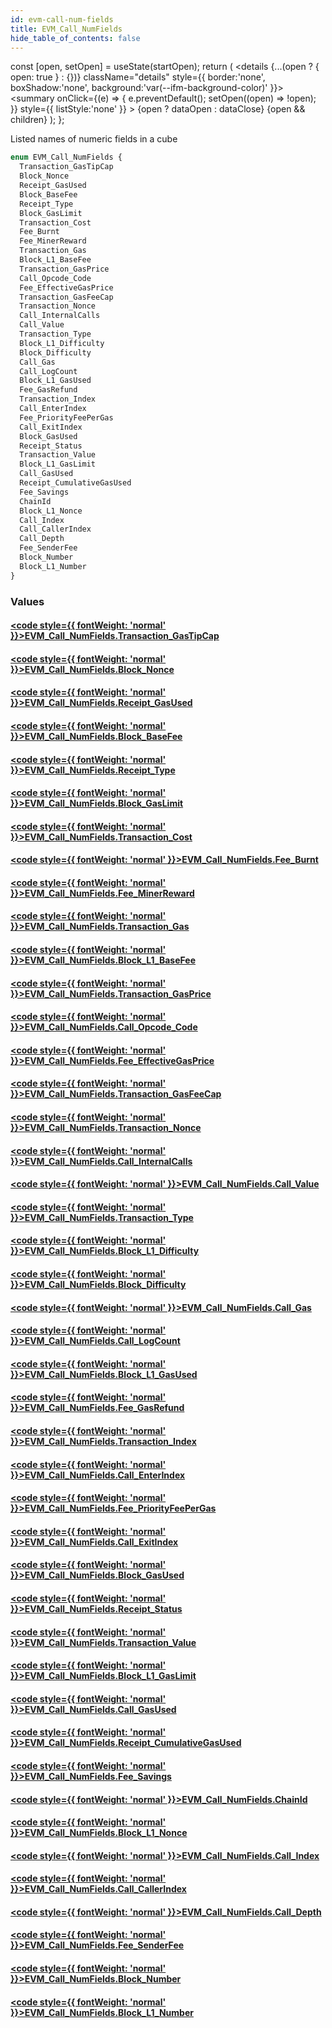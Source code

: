 ```yaml
---
id: evm-call-num-fields
title: EVM_Call_NumFields
hide_table_of_contents: false
---
```







  const [open, setOpen] = useState(startOpen);
  return (
    <details {...(open ? { open: true } : {})} className="details" style={{ border:'none', boxShadow:'none', background:'var(--ifm-background-color)' }}>
      <summary
        onClick={(e) => {
          e.preventDefault();
          setOpen((open) => !open);
        }}
        style={{ listStyle:'none' }}
      >
      {open ? dataOpen : dataClose}
      </summary>
      {open && children}
    </details>
  );
};








Listed names of numeric fields in a cube


```graphql
enum EVM_Call_NumFields {
  Transaction_GasTipCap
  Block_Nonce
  Receipt_GasUsed
  Block_BaseFee
  Receipt_Type
  Block_GasLimit
  Transaction_Cost
  Fee_Burnt
  Fee_MinerReward
  Transaction_Gas
  Block_L1_BaseFee
  Transaction_GasPrice
  Call_Opcode_Code
  Fee_EffectiveGasPrice
  Transaction_GasFeeCap
  Transaction_Nonce
  Call_InternalCalls
  Call_Value
  Transaction_Type
  Block_L1_Difficulty
  Block_Difficulty
  Call_Gas
  Call_LogCount
  Block_L1_GasUsed
  Fee_GasRefund
  Transaction_Index
  Call_EnterIndex
  Fee_PriorityFeePerGas
  Call_ExitIndex
  Block_GasUsed
  Receipt_Status
  Transaction_Value
  Block_L1_GasLimit
  Call_GasUsed
  Receipt_CumulativeGasUsed
  Fee_Savings
  ChainId
  Block_L1_Nonce
  Call_Index
  Call_CallerIndex
  Call_Depth
  Fee_SenderFee
  Block_Number
  Block_L1_Number
}
```




### Values

#### [<code style={{ fontWeight: 'normal' }}>EVM_Call_NumFields.<b>Transaction_GasTipCap</b></code>](#)  
> 
> 
> 
> 

#### [<code style={{ fontWeight: 'normal' }}>EVM_Call_NumFields.<b>Block_Nonce</b></code>](#)  
> 
> 
> 
> 

#### [<code style={{ fontWeight: 'normal' }}>EVM_Call_NumFields.<b>Receipt_GasUsed</b></code>](#)  
> 
> 
> 
> 

#### [<code style={{ fontWeight: 'normal' }}>EVM_Call_NumFields.<b>Block_BaseFee</b></code>](#)  
> 
> 
> 
> 

#### [<code style={{ fontWeight: 'normal' }}>EVM_Call_NumFields.<b>Receipt_Type</b></code>](#)  
> 
> 
> 
> 

#### [<code style={{ fontWeight: 'normal' }}>EVM_Call_NumFields.<b>Block_GasLimit</b></code>](#)  
> 
> 
> 
> 

#### [<code style={{ fontWeight: 'normal' }}>EVM_Call_NumFields.<b>Transaction_Cost</b></code>](#)  
> 
> 
> 
> 

#### [<code style={{ fontWeight: 'normal' }}>EVM_Call_NumFields.<b>Fee_Burnt</b></code>](#)  
> 
> 
> 
> 

#### [<code style={{ fontWeight: 'normal' }}>EVM_Call_NumFields.<b>Fee_MinerReward</b></code>](#)  
> 
> 
> 
> 

#### [<code style={{ fontWeight: 'normal' }}>EVM_Call_NumFields.<b>Transaction_Gas</b></code>](#)  
> 
> 
> 
> 

#### [<code style={{ fontWeight: 'normal' }}>EVM_Call_NumFields.<b>Block_L1_BaseFee</b></code>](#)  
> 
> 
> 
> 

#### [<code style={{ fontWeight: 'normal' }}>EVM_Call_NumFields.<b>Transaction_GasPrice</b></code>](#)  
> 
> 
> 
> 

#### [<code style={{ fontWeight: 'normal' }}>EVM_Call_NumFields.<b>Call_Opcode_Code</b></code>](#)  
> 
> 
> 
> 

#### [<code style={{ fontWeight: 'normal' }}>EVM_Call_NumFields.<b>Fee_EffectiveGasPrice</b></code>](#)  
> 
> 
> 
> 

#### [<code style={{ fontWeight: 'normal' }}>EVM_Call_NumFields.<b>Transaction_GasFeeCap</b></code>](#)  
> 
> 
> 
> 

#### [<code style={{ fontWeight: 'normal' }}>EVM_Call_NumFields.<b>Transaction_Nonce</b></code>](#)  
> 
> 
> 
> 

#### [<code style={{ fontWeight: 'normal' }}>EVM_Call_NumFields.<b>Call_InternalCalls</b></code>](#)  
> 
> 
> 
> 

#### [<code style={{ fontWeight: 'normal' }}>EVM_Call_NumFields.<b>Call_Value</b></code>](#)  
> 
> 
> 
> 

#### [<code style={{ fontWeight: 'normal' }}>EVM_Call_NumFields.<b>Transaction_Type</b></code>](#)  
> 
> 
> 
> 

#### [<code style={{ fontWeight: 'normal' }}>EVM_Call_NumFields.<b>Block_L1_Difficulty</b></code>](#)  
> 
> 
> 
> 

#### [<code style={{ fontWeight: 'normal' }}>EVM_Call_NumFields.<b>Block_Difficulty</b></code>](#)  
> 
> 
> 
> 

#### [<code style={{ fontWeight: 'normal' }}>EVM_Call_NumFields.<b>Call_Gas</b></code>](#)  
> 
> 
> 
> 

#### [<code style={{ fontWeight: 'normal' }}>EVM_Call_NumFields.<b>Call_LogCount</b></code>](#)  
> 
> 
> 
> 

#### [<code style={{ fontWeight: 'normal' }}>EVM_Call_NumFields.<b>Block_L1_GasUsed</b></code>](#)  
> 
> 
> 
> 

#### [<code style={{ fontWeight: 'normal' }}>EVM_Call_NumFields.<b>Fee_GasRefund</b></code>](#)  
> 
> 
> 
> 

#### [<code style={{ fontWeight: 'normal' }}>EVM_Call_NumFields.<b>Transaction_Index</b></code>](#)  
> 
> 
> 
> 

#### [<code style={{ fontWeight: 'normal' }}>EVM_Call_NumFields.<b>Call_EnterIndex</b></code>](#)  
> 
> 
> 
> 

#### [<code style={{ fontWeight: 'normal' }}>EVM_Call_NumFields.<b>Fee_PriorityFeePerGas</b></code>](#)  
> 
> 
> 
> 

#### [<code style={{ fontWeight: 'normal' }}>EVM_Call_NumFields.<b>Call_ExitIndex</b></code>](#)  
> 
> 
> 
> 

#### [<code style={{ fontWeight: 'normal' }}>EVM_Call_NumFields.<b>Block_GasUsed</b></code>](#)  
> 
> 
> 
> 

#### [<code style={{ fontWeight: 'normal' }}>EVM_Call_NumFields.<b>Receipt_Status</b></code>](#)  
> 
> 
> 
> 

#### [<code style={{ fontWeight: 'normal' }}>EVM_Call_NumFields.<b>Transaction_Value</b></code>](#)  
> 
> 
> 
> 

#### [<code style={{ fontWeight: 'normal' }}>EVM_Call_NumFields.<b>Block_L1_GasLimit</b></code>](#)  
> 
> 
> 
> 

#### [<code style={{ fontWeight: 'normal' }}>EVM_Call_NumFields.<b>Call_GasUsed</b></code>](#)  
> 
> 
> 
> 

#### [<code style={{ fontWeight: 'normal' }}>EVM_Call_NumFields.<b>Receipt_CumulativeGasUsed</b></code>](#)  
> 
> 
> 
> 

#### [<code style={{ fontWeight: 'normal' }}>EVM_Call_NumFields.<b>Fee_Savings</b></code>](#)  
> 
> 
> 
> 

#### [<code style={{ fontWeight: 'normal' }}>EVM_Call_NumFields.<b>ChainId</b></code>](#)  
> 
> 
> 
> 

#### [<code style={{ fontWeight: 'normal' }}>EVM_Call_NumFields.<b>Block_L1_Nonce</b></code>](#)  
> 
> 
> 
> 

#### [<code style={{ fontWeight: 'normal' }}>EVM_Call_NumFields.<b>Call_Index</b></code>](#)  
> 
> 
> 
> 

#### [<code style={{ fontWeight: 'normal' }}>EVM_Call_NumFields.<b>Call_CallerIndex</b></code>](#)  
> 
> 
> 
> 

#### [<code style={{ fontWeight: 'normal' }}>EVM_Call_NumFields.<b>Call_Depth</b></code>](#)  
> 
> 
> 
> 

#### [<code style={{ fontWeight: 'normal' }}>EVM_Call_NumFields.<b>Fee_SenderFee</b></code>](#)  
> 
> 
> 
> 

#### [<code style={{ fontWeight: 'normal' }}>EVM_Call_NumFields.<b>Block_Number</b></code>](#)  
> 
> 
> 
> 

#### [<code style={{ fontWeight: 'normal' }}>EVM_Call_NumFields.<b>Block_L1_Number</b></code>](#)  
> 
> 
> 
> 



